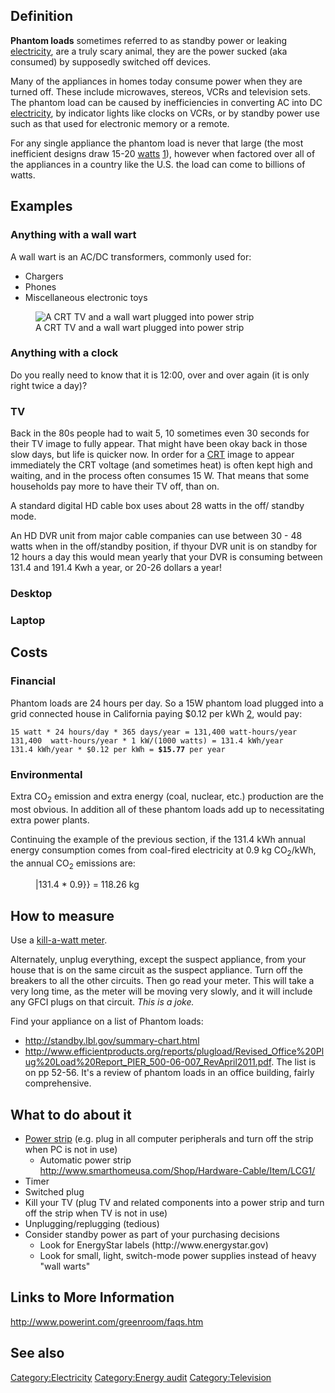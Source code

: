 {{TOCright}}
==Definition==
'''Phantom loads''' sometimes referred to as standby power or leaking [[electricity]], are a truly scary animal, they are the power sucked (aka consumed) by supposedly switched off devices.

Many of the appliances in homes today consume power when they are turned off. These include microwaves, stereos, VCRs and television sets.  The phantom load can be caused by inefficiencies in converting AC into DC [[electricity]], by indicator lights like clocks on VCRs, or by standby power use such as that used for electronic memory or a remote.

For any single appliance the phantom load is never that large (the most inefficient designs draw 15-20 [[Power and energy basics|watts]] [http://www.sustainability.ca/index.cfm?body=SourceView.cfm&ID=440]), however when factored over all of the appliances in a country like the U.S. the load can come to billions of watts.

==Examples==  

===Anything with a wall wart===
A wall wart is an AC/DC transformers, commonly used for:
*Chargers
*Phones
*Miscellaneous electronic toys
[[Image:IMG 4207.jpg|right|thumb|A CRT TV and a wall wart plugged into power strip]]

===Anything with a clock===
Do you really need to know that it is 12:00, over and over again (it is only right twice a day)?

===TV===
Back in the 80s people had to wait 5, 10 sometimes even 30 seconds for their TV image to fully appear.  That might have been okay back in those slow days, but life is quicker now.  In order for a [[CRT]]{{w|CRT}} image to appear immediately the CRT voltage (and sometimes heat) is often kept high and waiting, and in the process often consumes 15 W.  That means that some households pay more to have their TV off, than on.

A standard digital HD cable box uses about 28 watts in the off/ standby mode. {{http://ase.org/resources/day-life}}

An HD DVR unit from major cable companies can use between 30 - 48 watts when in the off/standby position, if thyour DVR unit is on standby for 12 hours a day this would mean yearly that your DVR is consuming between 131.4 and 191.4 Kwh a year, or 20-26 dollars a year!

===Desktop===

===Laptop===

==Costs==
===Financial===
Phantom loads are 24 hours per day.  So a 15W phantom load plugged into a grid connected house in California paying $0.12 per kWh [http://tdworld.com/news/electricity-price-rises/], would pay:
 15 watt * 24 hours/day * 365 days/year = 131,400 watt-hours/year
 131,400  watt-hours/year * 1 kW/(1000 watts) = 131.4 kWh/year
 131.4 kWh/year * $0.12 per kWh = '''$15.77''' per year

===Environmental===
Extra CO<sub>2</sub> emission and extra energy (coal, nuclear, etc.) production are the most obvious.  In addition all of these phantom loads add up to necessitating extra power plants.

Continuing the example of the previous section, if the 131.4 kWh annual energy consumption comes from coal-fired electricity at 0.9 kg CO<sub>2</sub>/kWh, the annual CO<sub>2</sub> emissions are:
:{{Google|131.4 * 0.9 {{=}}|131.4 * 0.9}} = 118.26 kg

==How to measure==
Use a [[kill-a-watt meter]].  

Alternately, unplug everything, except the suspect appliance, from your house that is on the same circuit as the suspect appliance.  Turn off the breakers to all the other circuits.  Then go read your meter.  This will take a very long time, as the meter will be moving very slowly, and it will include any GFCI plugs on that circuit.  ''This is a joke.''

Find your appliance on a list of Phantom loads:
*http://standby.lbl.gov/summary-chart.html
*http://www.efficientproducts.org/reports/plugload/Revised_Office%20Plug%20Load%20Report_PIER_500-06-007_RevApril2011.pdf. The list is on pp 52-56. It's a review of phantom loads in an office building, fairly comprehensive.

==What to do about it==
*[[Phantom_power_reducing_power_bars|Power strip]] (e.g. plug in all computer peripherals and turn off the strip when PC is not in use)
** Automatic power strip http://www.smarthomeusa.com/Shop/Hardware-Cable/Item/LCG1/
*Timer
*Switched plug
*Kill your TV (plug TV and related components into a power strip and turn off the strip when TV is not in use)
*Unplugging/replugging (tedious)
*Consider standby power as part of your purchasing decisions
**Look for EnergyStar labels (http://www.energystar.gov)
**Look for small, light, switch-mode power supplies instead of heavy "wall warts"

==Links to More Information==
http://www.powerint.com/greenroom/faqs.htm

==See also==



[[Category:Electricity]]
[[Category:Energy audit]]
[[Category:Television]]